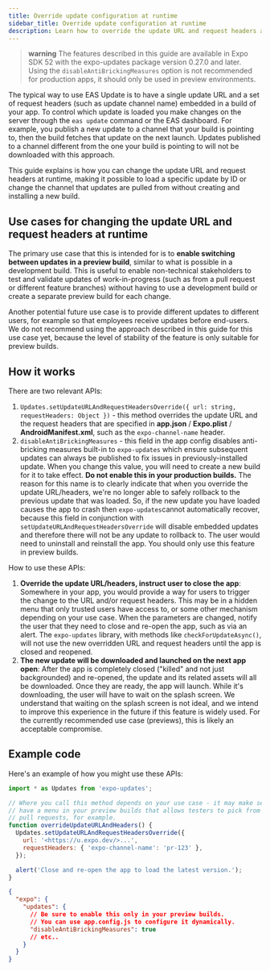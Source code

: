 ```yaml
---
title: Override update configuration at runtime
sidebar_title: Override update configuration at runtime
description: Learn how to override the update URL and request headers at runtime to control which update is loaded in preview builds.
---
```


> **warning** The features described in this guide are available in Expo SDK 52 with the expo-updates package version 0.27.0 and later. Using the `disableAntiBrickingMeasures` option is not recommended for production apps, it should only be used in preview environments.

The typical way to use EAS Update is to have a single update URL and a set of request headers (such as update channel name) embedded in a build of your app. To control which update is loaded you make changes on the server through the `eas update` command or the EAS dashboard. For example, you publish a new update to a channel that your build is pointing to, then the build fetches that update on the next launch. Updates published to a channel different from the one your build is pointing to will not be downloaded with this approach.

This guide explains is how you can change the update URL and request headers at runtime, making it possible to load a specific update by ID or change the channel that updates are pulled from without creating and installing a new build.

## Use cases for changing the update URL and request headers at runtime

The primary use case that this is intended for is to **enable switching between updates in a preview build**, similar to what is possible in a development build. This is useful to enable non-technical stakeholders to test and validate updates of work-in-progress (such as from a pull request or different feature branches) without having to use a development build or create a separate preview build for each change.

Another potential future use case is to provide different updates to different users, for example so that employees receive updates before end-users. We do not recommend using the approach described in this guide for this use case yet, because the level of stability of the feature is only suitable for preview builds.

## How it works

There are two relevant APIs:

1. `Updates.setUpdateURLAndRequestHeadersOverride({ url: string, requestHeaders: Object })` - this method overrides the update URL and the request headers that are specified in **app.json** / **Expo.plist** / **AndroidManifest.xml**, such as the `expo-channel-name` header.
2. `disableAntiBrickingMeasures` - this field in the app config disables anti-bricking measures built-in to `expo-updates` which ensure subsequent updates can always be published to fix issues in previously-installed update. When you change this value, you will need to create a new build for it to take effect. **Do not enable this in your production builds.** The reason for this name is to clearly indicate that when you override the update URL/headers, we're no longer able to safely rollback to the previous update that was loaded. So, if the new update you have loaded causes the app to crash then `expo-updates`cannot automatically recover, because this field in conjunction with `setUpdateURLAndRequestHeadersOverride` will disable embedded updates and therefore there will not be any update to rollback to. The user would need to uninstall and reinstall the app. You should only use this feature in preview builds.

How to use these APIs:

1. **Override the update URL/headers, instruct user to close the app**: Somewhere in your app, you would provide a way for users to trigger the change to the URL and/or request headers. This may be in a hidden menu that only trusted users have access to, or some other mechanism depending on your use case. When the parameters are changed, notify the user that they need to close and re-open the app, such as via an alert. The `expo-updates` library, with methods like `checkForUpdateAsync()`, will not use the new overridden URL and request headers until the app is closed and reopened.
2. **The new update will be downloaded and launched on the next app open**: After the app is completely closed ("killed" and not just backgrounded) and re-opened, the update and its related assets will all be downloaded. Once they are ready, the app will launch. While it's downloading, the user will have to wait on the splash screen. We understand that waiting on the splash screen is not ideal, and we intend to improve this experience in the future if this feature is widely used. For the currently recommended use case (previews), this is likely an acceptable compromise.

## Example code

Here's an example of how you might use these APIs:

```js
import * as Updates from 'expo-updates';

// Where you call this method depends on your use case - it may make sense to
// have a menu in your preview builds that allows testers to pick from available
// pull requests, for example.
function overrideUpdateURLAndHeaders() {
  Updates.setUpdateURLAndRequestHeadersOverride({
    url: '<https://u.expo.dev/>...',
    requestHeaders: { 'expo-channel-name': 'pr-123' },
  });

  alert('Close and re-open the app to load the latest version.');
}
```

```json
{
  "expo": {
    "updates": {
      // Be sure to enable this only in your preview builds.
      // You can use app.config.js to configure it dynamically.
      "disableAntiBrickingMeasures": true
      // etc..
    }
  }
}
```

